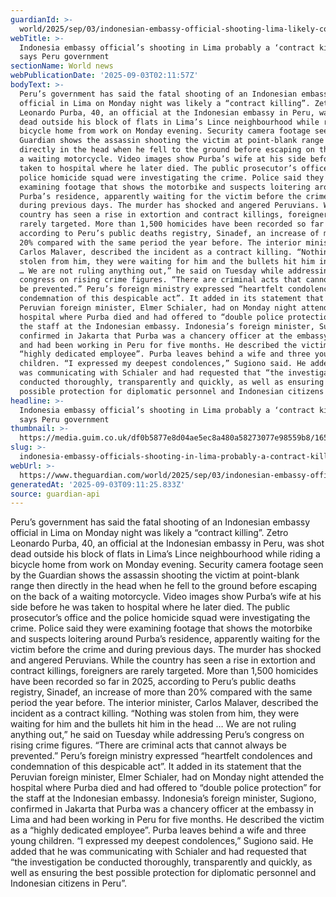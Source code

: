 ```yaml
---
guardianId: >-
  world/2025/sep/03/indonesian-embassy-official-shooting-lima-likely-contract-killing-says-peru-government-ntwnfb
webTitle: >-
  Indonesia embassy official’s shooting in Lima probably a ‘contract killing’,
  says Peru government
sectionName: World news
webPublicationDate: '2025-09-03T02:11:57Z'
bodyText: >-
  Peru’s government has said the fatal shooting of an Indonesian embassy
  official in Lima on Monday night was likely a “contract killing”. Zetro
  Leonardo Purba, 40, an official at the Indonesian embassy in Peru, was shot
  dead outside his block of flats in Lima’s Lince neighbourhood while riding a
  bicycle home from work on Monday evening. Security camera footage seen by the
  Guardian shows the assassin shooting the victim at point-blank range then
  directly in the head when he fell to the ground before escaping on the back of
  a waiting motorcycle. Video images show Purba’s wife at his side before he was
  taken to hospital where he later died. The public prosecutor’s office and the
  police homicide squad were investigating the crime. Police said they were
  examining footage that shows the motorbike and suspects loitering around
  Purba’s residence, apparently waiting for the victim before the crime and
  during previous days. The murder has shocked and angered Peruvians. While the
  country has seen a rise in extortion and contract killings, foreigners are
  rarely targeted. More than 1,500 homicides have been recorded so far in 2025,
  according to Peru’s public deaths registry, Sinadef, an increase of more than
  20% compared with the same period the year before. The interior minister,
  Carlos Malaver, described the incident as a contract killing. “Nothing was
  stolen from him, they were waiting for him and the bullets hit him in the head
  … We are not ruling anything out,” he said on Tuesday while addressing Peru’s
  congress on rising crime figures. “There are criminal acts that cannot always
  be prevented.” Peru’s foreign ministry expressed “heartfelt condolences and
  condemnation of this despicable act”. It added in its statement that the
  Peruvian foreign minister, Elmer Schialer, had on Monday night attended the
  hospital where Purba died and had offered to “double police protection” for
  the staff at the Indonesian embassy. Indonesia’s foreign minister, Sugiono,
  confirmed in Jakarta that Purba was a chancery officer at the embassy in Lima
  and had been working in Peru for five months. He described the victim as a
  “highly dedicated employee”. Purba leaves behind a wife and three young
  children. “I expressed my deepest condolences,” Sugiono said. He added that he
  was communicating with Schialer and had requested that “the investigation be
  conducted thoroughly, transparently and quickly, as well as ensuring the best
  possible protection for diplomatic personnel and Indonesian citizens in Peru”.
headline: >-
  Indonesia embassy official’s shooting in Lima probably a ‘contract killing’,
  says Peru government
thumbnail: >-
  https://media.guim.co.uk/df0b5877e8d04ae5ec8a480a58273077e98559b8/1657_1018_1867_1494/500.jpg
slug: >-
  indonesia-embassy-officials-shooting-in-lima-probably-a-contract-killing-says-peru-government
webUrl: >-
  https://www.theguardian.com/world/2025/sep/03/indonesian-embassy-official-shooting-lima-likely-contract-killing-says-peru-government-ntwnfb
generatedAt: '2025-09-03T09:11:25.833Z'
source: guardian-api
---
```

Peru’s government has said the fatal shooting of an Indonesian embassy official in Lima on Monday night was likely a “contract killing”. Zetro Leonardo Purba, 40, an official at the Indonesian embassy in Peru, was shot dead outside his block of flats in Lima’s Lince neighbourhood while riding a bicycle home from work on Monday evening. Security camera footage seen by the Guardian shows the assassin shooting the victim at point-blank range then directly in the head when he fell to the ground before escaping on the back of a waiting motorcycle. Video images show Purba’s wife at his side before he was taken to hospital where he later died. The public prosecutor’s office and the police homicide squad were investigating the crime. Police said they were examining footage that shows the motorbike and suspects loitering around Purba’s residence, apparently waiting for the victim before the crime and during previous days. The murder has shocked and angered Peruvians. While the country has seen a rise in extortion and contract killings, foreigners are rarely targeted. More than 1,500 homicides have been recorded so far in 2025, according to Peru’s public deaths registry, Sinadef, an increase of more than 20% compared with the same period the year before. The interior minister, Carlos Malaver, described the incident as a contract killing. “Nothing was stolen from him, they were waiting for him and the bullets hit him in the head … We are not ruling anything out,” he said on Tuesday while addressing Peru’s congress on rising crime figures. “There are criminal acts that cannot always be prevented.” Peru’s foreign ministry expressed “heartfelt condolences and condemnation of this despicable act”. It added in its statement that the Peruvian foreign minister, Elmer Schialer, had on Monday night attended the hospital where Purba died and had offered to “double police protection” for the staff at the Indonesian embassy. Indonesia’s foreign minister, Sugiono, confirmed in Jakarta that Purba was a chancery officer at the embassy in Lima and had been working in Peru for five months. He described the victim as a “highly dedicated employee”. Purba leaves behind a wife and three young children. “I expressed my deepest condolences,” Sugiono said. He added that he was communicating with Schialer and had requested that “the investigation be conducted thoroughly, transparently and quickly, as well as ensuring the best possible protection for diplomatic personnel and Indonesian citizens in Peru”.
